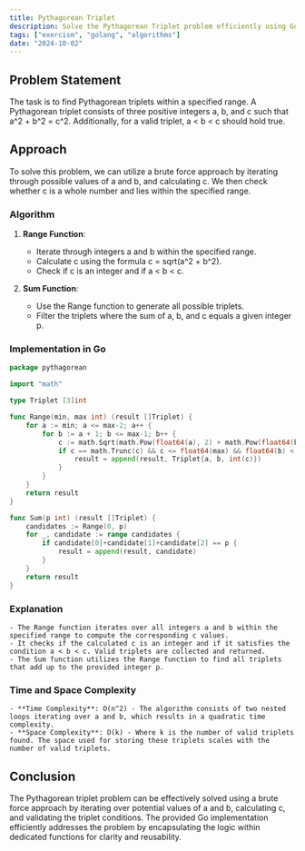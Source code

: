 ```yaml
---
title: Pythagorean Triplet
description: Solve the Pythagorean Triplet problem efficiently using Go.
tags: ["exercism", "golang", "algorithms"]
date: "2024-10-02"
---
```


## Problem Statement

The task is to find Pythagorean triplets within a specified range. A Pythagorean triplet consists of three positive integers a, b, and c such that a^2 + b^2 = c^2. Additionally, for a valid triplet, a < b < c should hold true.

## Approach

To solve this problem, we can utilize a brute force approach by iterating through possible values of a and b, and calculating c. We then check whether c is a whole number and lies within the specified range.

### Algorithm

1. **Range Function**: 
   - Iterate through integers a and b within the specified range.
   - Calculate c using the formula c = sqrt(a^2 + b^2).
   - Check if c is an integer and if a < b < c.

2. **Sum Function**:
   - Use the Range function to generate all possible triplets.
   - Filter the triplets where the sum of a, b, and c equals a given integer p.

### Implementation in Go

```go
package pythagorean

import "math"

type Triplet [3]int

func Range(min, max int) (result []Triplet) {
	for a := min; a <= max-2; a++ {
		for b := a + 1; b <= max-1; b++ {
			c := math.Sqrt(math.Pow(float64(a), 2) + math.Pow(float64(b), 2))
			if c == math.Trunc(c) && c <= float64(max) && float64(b) < c {
				result = append(result, Triplet{a, b, int(c)})
			}
		}
	}
	return result
}

func Sum(p int) (result []Triplet) {
	candidates := Range(0, p)
	for _, candidate := range candidates {
		if candidate[0]+candidate[1]+candidate[2] == p {
			result = append(result, candidate)
		}
	}
	return result
}
```

### Explanation
    - The Range function iterates over all integers a and b within the specified range to compute the corresponding c values.
    - It checks if the calculated c is an integer and if it satisfies the condition a < b < c. Valid triplets are collected and returned.
    - The Sum function utilizes the Range function to find all triplets that add up to the provided integer p.

### Time and Space Complexity
    - **Time Complexity**: O(n^2) - The algorithm consists of two nested loops iterating over a and b, which results in a quadratic time complexity.
    - **Space Complexity**: O(k) - Where k is the number of valid triplets found. The space used for storing these triplets scales with the number of valid triplets.

## Conclusion
The Pythagorean triplet problem can be effectively solved using a brute force approach by iterating over potential values of a and b, calculating c, and validating the triplet conditions. The provided Go implementation efficiently addresses the problem by encapsulating the logic within dedicated functions for clarity and reusability.
